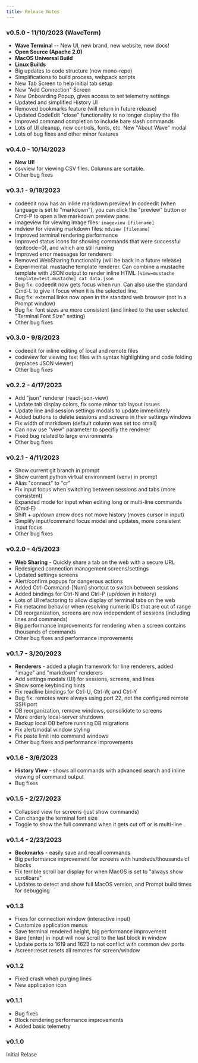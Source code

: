 ```yaml
---
title: Release Notes
---
```


### v0.5.0 - 11/10/2023 (WaveTerm)

* **Wave Terminal** -- New UI, new brand, new website, new docs!
* **Open Source (Apache 2.0)**
* **MacOS Universal Build**
* **Linux Builds**
* Big updates to code structure (new mono-repo)
* Simplifications to build process, webpack scripts
* New Tab Screen to help initial tab setup
* New "Add Connection" Screen
* New Onboarding Popup, gives access to set telemetry settings
* Updated and simplified History UI
* Removed bookmarks feature (will return in future release)
* Updated CodeEdit "close" functionality to no longer display the file
* Improved command completion to include bare slash commands
* Lots of UI cleanup, new controls, fonts, etc.  New "About Wave" modal
* Lots of bug fixes and other minor features

### v0.4.0 - 10/14/2023

* **New UI!**
* csvview for viewing CSV files.  Columns are sortable.
* Other bug fixes

### v0.3.1 - 9/18/2023

* codeedit now has an inline markdown preview!  In codeedit (when language is set to "markdown"), you can click the "preview" button or Cmd-P to open a live markdown preview pane.
* imageview for viewing image files: `imageview [filename]`
* mdview for viewing markdown files: `mdview [filename]`
* Improved terminal rendering performance
* Improved status icons for showing commands that were successful (exitcode=0), and which are still running
* Improved error messages for renderers
* Removed WebSharing functionality (will be back in a future release)
* Experimental: mustache template renderer.  Can combine a mustache template with JSON output to render inline HTML `[view=mustache template=test.mustache] cat data.json`
* Bug fix: codeedit now gets focus when run.  Can also use the standard Cmd-L to give it focus when it is the selected line.
* Bug fix: external links now open in the standard web browser (not in a Prompt window)
* Bug fix: font sizes are more consistent (and linked to the user selected "Terminal Font Size" setting)
* Other bug fixes

### v0.3.0 - 9/8/2023

* codeedit for inline editing of local and remote files
* codeview for viewing text files with syntax highlighting and code folding (replaces JSON viewer)
* Other bug fixes

### v0.2.2 - 4/17/2023

* Add "json" renderer (react-json-view)
* Update tab display colors, fix some minor tab layout issues
* Update line and session settings modals to update immediately
* Added buttons to delete sessions and screens in their settings windows
* Fix width of markdown (default column was set too small)
* Can now use "view" parameter to specifiy the renderer
* Fixed bug related to large environments
* Other bug fixes

### v0.2.1 - 4/11/2023

* Show current git branch in prompt
* Show current python virtual environment (venv) in prompt
* Alias "connect" to "cr"
* Fix input focus when switching between sessions and tabs (more consistent)
* Expanded mode for input when editing long or multi-line commands (Cmd-E)
* Shift + up/down arrow does not move history (moves cursor in input)
* Simplify input/command focus model and updates, more consistent input focus
* Other bug fixes

### v0.2.0 - 4/5/2023

* **Web Sharing** - Quickly share a tab on the web with a secure URL
* Redesigned connection management screens/settings
* Updated settings screens
* Alert/confirm popups for dangerous actions
* Added Ctrl-Command-[Num] shortcut to switch between sessions
* Added bindings for Ctrl-N and Ctrl-P (up/down in history)
* Lots of UI refactoring to allow display of terminal tabs on the web
* Fix metacmd behavior when resolving numeric IDs that are out of range
* DB reorganization, screens are now independent of sessions (including lines and commands)
* Big performance improvements for rendering when a screen contains thousands of commands
* Other bug fixes and performance improvements

### v0.1.7 - 3/20/2023

* **Renderers** - added a plugin framework for line renderers, added "image" and "markdown" renderers
* Add settings modals (UI) for sessions, screens, and lines
* Show some keybinding hints
* Fix readline bindings for Ctrl-U, Ctrl-W, and Ctrl-Y
* Bug fix: remotes were always using port 22, not the configured remote SSH port
* DB reorganization, remove windows, consolidate to screens
* More orderly local-server shutdown
* Backup local DB before running DB migrations
* Fix alert/modal window styling
* Fix paste limit into command windows
* Other bug fixes and performance improvements

### v0.1.6 - 3/6/2023

* **History View** - shows all commands with advanced search and inline viewing of command output
* Bug fixes

### v0.1.5 - 2/27/2023

* Collapsed view for screens (just show commands)
* Can change the terminal font size
* Toggle to show the full command when it gets cut off or is multi-line

### v0.1.4 - 2/23/2023

* **Bookmarks** - easily save and recall commands
* Big performance improvement for screens with hundreds/thousands of blocks
* Fix terrible scroll bar display for when MacOS is set to "always show scrollbars"
* Updates to detect and show full MacOS version, and Prompt build times for debugging

### v0.1.3

* Fixes for connection window (interactive input)
* Customize application menus
* Save terminal rendered height, big performance improvement
* Bare [enter] in input will now scroll to the last block in window
* Update ports to 1619 and 1623 to not conflict with common dev ports
* /screen:reset resets all remotes for screen/window

### v0.1.2

* Fixed crash when purging lines
* New application icon

### v0.1.1

* Bug fixes
* Block rendering performance improvements
* Added basic telemetry

### v0.1.0

Initial Relase
